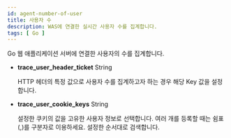```yaml
---
id: agent-number-of-user
title: 사용자 수
description: WAS에 연결한 실시간 사용자 수를 집계합니다.
tags: [ Go ]
---
```


Go 웹 애플리케이션 서버에 연결한 사용자의 수를 집계합니다.

* **trace_user_header_ticket** <span class='type'>String</span>

  HTTP 헤더의 특정 값으로 사용자 수를 집계하고자 하는 경우 해당 Key 값을 설정합니다.

* **trace_user_cookie_keys** <span class='type'>String</span>

  설정한 쿠키의 값을 고유한 사용자 정보로 선택합니다. 여러 개를 등록할 때는 쉼표(,)를 구분자로 이용하세요. 설정한 순서대로 검색합니다.

